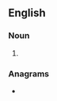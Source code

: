 ==English==

===Noun===
{{head|en|noun form}}

# {{plural of|yielding|lang=en}}

===Anagrams===
* {{anagrams|en|a=degiilnsy|yield sign}}